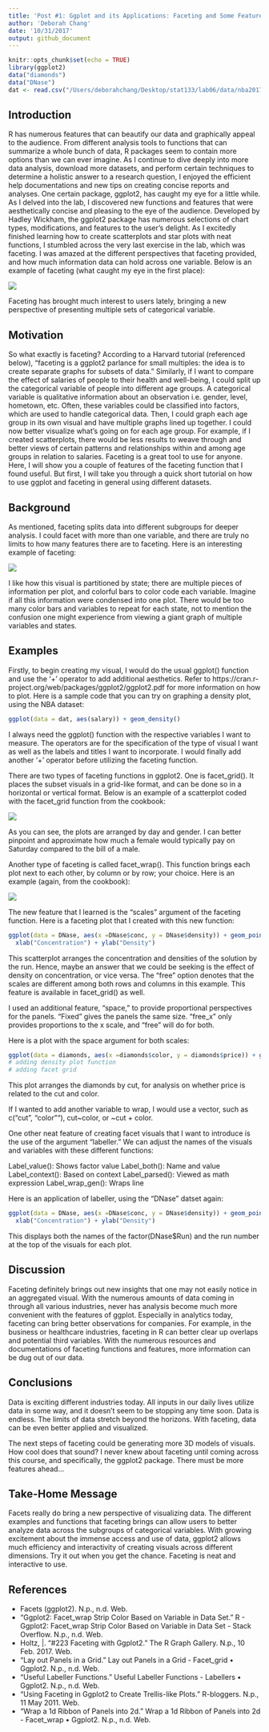 ```yaml
---
title: 'Post #1: Ggplot and its Applications: Faceting and Some Features'
author: 'Deborah Chang'
date: '10/31/2017'
output: github_document
---
```


```r
knitr::opts_chunk$set(echo = TRUE)
library(ggplot2)
data("diamonds")
data("DNase")
dat <- read.csv("/Users/deborahchang/Desktop/stat133/lab06/data/nba2017-players.csv")
```

## Introduction

R has numerous features that can beautify our data and graphically appeal to the audience. From different analysis tools to functions that can summarize a whole bunch of data, R packages seem to contain more options than we can ever imagine. As I continue to dive deeply into more data analysis, download more datasets, and perform certain techniques to determine a holistic answer to a research question, I enjoyed the efficient help documentations and new tips on creating concise reports and analyses. One certain package, ggplot2, has caught my eye for a little while. As I delved into the lab, I discovered new functions and features that were aesthetically concise and pleasing to the eye of the audience. Developed by Hadley Wickham, the ggplot2 package has numerous selections of chart types, modifications, and features to the user’s delight. As I excitedly finished learning how to create scatterplots and star plots with neat functions, I stumbled across the very last exercise in the lab, which was faceting. I was amazed at the different perspectives that faceting provided, and how much information data can hold across one variable. Below is an example of faceting (what caught my eye in the first place):

![](http://eriqande.github.io/rep-res-web/lectures/lecture_figs/ggplot-more-unnamed-chunk-16-1.png)

Faceting has brought much interest to users lately, bringing a new perspective of presenting multiple sets of categorical variable. 

## Motivation

So what exactly is faceting? According to a Harvard tutorial (referenced below), “faceting is a ggplot2 parlance for small multiples: the idea is to create separate graphs for subsets of data.” Similarly, if I want to compare the effect of salaries of people to their health and well-being, I could split up the categorical variable of people into different age groups. A categorical variable is qualitative information about an observation i.e. gender, level, hometown, etc. Often, these variables could be classified into factors, which are used to handle categorical data. Then, I could graph each age group in its own visual and have multiple graphs lined up together. I could now better visualize what’s going on for each age group. For example, if I created scatterplots, there would be less results to weave through and better views of certain patterns and relationships within and among age groups in relation to salaries. Faceting is a great tool to use for anyone. Here, I will show you a couple of features of the faceting function that I found useful. But first, I will take you through a quick short tutorial on how to use ggplot and faceting in general using different datasets. 

## Background

As mentioned, faceting splits data into different subgroups for deeper analysis. I could facet with more than one variable, and there are truly no limits to how many features there are to faceting. Here is an interesting example of faceting:

![](https://cloud.githubusercontent.com/assets/1275592/26282369/611ab89e-3dc5-11e7-86eb-65685cc2948b.png)

I like how this visual is partitioned by state; there are multiple pieces of information per plot, and colorful bars to color code each variable. Imagine if all this information were condensed into one plot. There would be too many color bars and variables to repeat for each state, not to mention the confusion one might experience from viewing a giant graph of multiple variables and states. 

## Examples

Firstly, to begin creating my visual, I would do the usual ggplot() function and use the ‘+’ operator to add additional aesthetics. Refer to https://cran.r-project.org/web/packages/ggplot2/ggplot2.pdf for more information on how to plot. Here is a sample code that you can try on graphing a density plot, using the NBA dataset:

```r
ggplot(data = dat, aes(salary)) + geom_density()
```

I always need the ggplot() function with the respective variables I want to measure. The operators are for the specification of the type of visual I want as well as the labels and titles I want to incorporate. I would finally add another ‘+’ operator before utilizing the faceting function. 

There are two types of faceting functions in ggplot2. One is facet_grid(). It places the subset visuals in a grid-like format, and can be done so in a horizontal or vertical format. Below is an example of a scatterplot coded with the facet_grid function from the cookbook:

![](https://i.stack.imgur.com/EC4xF.png)

As you can see, the plots are arranged by day and gender. I can better pinpoint and approximate how much a female would typically pay on Saturday compared to the bill of a male. 

Another type of faceting is called facet_wrap(). This function brings each plot next to each other, by column or by row; your choice. Here is an example (again, from the cookbook):

![](https://i.stack.imgur.com/pXez8.png)

The new feature that I learned is the "scales" argument of the faceting function. Here is a faceting plot that I created with this new function:

```r
ggplot(data = DNase, aes(x =DNase$conc, y = DNase$density)) + geom_point() + facet_wrap(~ DNase$Run, scales = "free") +
  xlab("Concentration") + ylab("Density") 
```

This scatterplot arranges the concentration and densities of the solution by the run. Hence, maybe an answer that we could be seeking is the effect of density on concentration, or vice versa. The "free" option denotes that the scales are different among both rows and columns in this example. This feature is available in facet_grid() as well.  

I used an additional feature, "space," to provide proportional perspectives for the panels. "Fixed" gives the panels the same size. "free_x" only provides proportions to the x scale, and "free" will do  for both.

Here is a plot with the space argument for both scales:
```r
ggplot(data = diamonds, aes(x =diamonds$color, y = diamonds$price)) + geom_point() + facet_grid(~diamonds$cut, space = "free") + xlab("Color") + ylab("Price")
# adding density plot function
# adding facet grid
```

This plot arranges the diamonds by cut, for analysis on whether price is related to the cut and color.

If I wanted to add another variable to wrap, I would use a vector, such as c(“cut”, “color""), cut~color, or ~cut + color.

One other neat feature of creating facet visuals that I want to introduce is the use of the argument “labeller.” We can adjust the names of the visuals and variables with these different functions:

Label_value(): Shows factor value
Label_both(): Name and value
Label_context(): Based on context
Label_parsed(): Viewed as math expression
Label_wrap_gen(): Wraps line

Here is an application of labeller, using the "DNase" datset again:
```r
ggplot(data = DNase, aes(x =DNase$conc, y = DNase$density)) + geom_point() + facet_wrap(~ DNase$Run, labeller = label_both) +
  xlab("Concentration") + ylab("Density") 
```

This displays both the names of the factor(DNase$Run) and the run number at the top of the visuals for each plot.

## Discussion

Faceting definitely brings out new insights that one may not easily notice in an aggregated visual. With the numerous amounts of data coming in through all various industries, never has analysis become much more convenient with the features of ggplot. Especially in analytics today, faceting can bring better observations for companies. For example, in the business or healthcare industries, faceting in R can better clear up overlaps and potential third variables. With the numerous resources and documentations of faceting functions and features, more information can be dug out of our data. 

## Conclusions

Data is exciting different industries today. All inputs in our daily lives utilize data in some way, and it doesn’t seem to be stopping any time soon. Data is endless. The limits of data stretch beyond the horizons. With faceting, data can be even better applied and visualized.

The next steps of faceting could be generating more 3D models of visuals. How cool does that sound? I never knew about faceting until coming across this course, and specifically, the ggplot2 package. There must be more features ahead…

## Take-Home Message

Facets really do bring a new perspective of visualizing data. The different examples and functions that faceting brings can allow users to better analyze data across the subgroups of categorical variables. With growing excitement about the immense access and use of data, ggplot2 allows much efficiency and interactivity of creating visuals across different dimensions. Try it out when you get the chance. Faceting is neat and interactive to use.

## References

-	Facets (ggplot2). N.p., n.d. Web.
-	"Ggplot2: Facet_wrap Strip Color Based on Variable in Data Set." R - Ggplot2: Facet_wrap Strip Color Based on Variable in Data Set - Stack Overflow. N.p., n.d. Web.
-	Holtz, |. "#223 Faceting with Ggplot2." The R Graph Gallery. N.p., 10 Feb. 2017. Web.
-	"Lay out Panels in a Grid." Lay out Panels in a Grid - Facet_grid • Ggplot2. N.p., n.d. Web.
-	"Useful Labeller Functions." Useful Labeller Functions - Labellers • Ggplot2. N.p., n.d. Web.
-	"Using Faceting in Ggplot2 to Create Trellis-like Plots." R-bloggers. N.p., 11 May 2011. Web.
-	"Wrap a 1d Ribbon of Panels into 2d." Wrap a 1d Ribbon of Panels into 2d - Facet_wrap • Ggplot2. N.p., n.d. Web.
